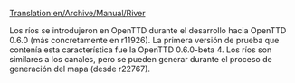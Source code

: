 [[Translation:en/Archive/Manual/River]]

Los ríos se introdujeron en OpenTTD durante el desarrollo hacia OpenTTD 0.6.0 (más concretamente en r11926). La primera versión de prueba que contenía esta característica fue la OpenTTD 0.6.0-beta 4. Los ríos son similares a los canales, pero se pueden generar durante el proceso de generación del mapa (desde r22767).